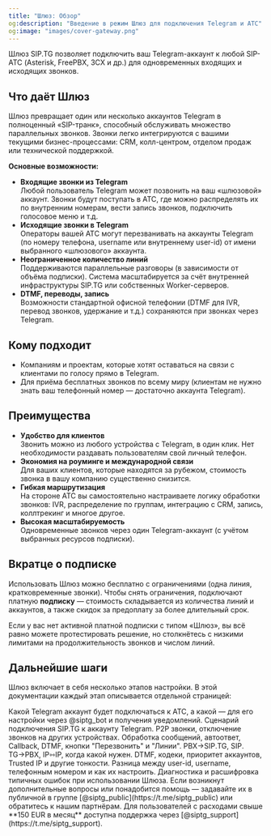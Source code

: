 ```yaml
---
title: "Шлюз: Обзор"
og:description: "Введение в режим Шлюз для подключения Telegram и АТС"
og:image: "images/cover-gateway.png"
---
```


Шлюз SIP.TG позволяет подключить ваш Telegram-аккаунт к любой SIP-АТС (Asterisk, FreePBX, 3CX и др.) для одновременных входящих и исходящих звонков.

## Что даёт Шлюз

Шлюз превращает один или несколько аккаунтов Telegram в полноценный «SIP-транк», способный обслуживать множество параллельных звонков. Звонки легко интегрируются с вашими текущими бизнес-процессами: CRM, колл-центром, отделом продаж или технической поддержкой.

**Основные возможности:**

- **Входящие звонки из Telegram**\
  Любой пользователь Telegram может позвонить на ваш «шлюзовой» аккаунт. Звонки будут поступать в АТС, где можно распределять их по внутренним номерам, вести запись звонков, подключить голосовое меню и т.д.
- **Исходящие звонки в Telegram**\
  Операторы вашей АТС могут перезванивать на аккаунты Telegram (по номеру телефона, username или внутреннему user-id) от имени выбранного «шлюзового» аккаунта.
- **Неограниченное количество линий**\
  Поддерживаются параллельные разговоры (в зависимости от объёма подписки). Система масштабируется за счёт внутренней инфраструктуры SIP.TG или собственных Worker-серверов.
- **DTMF, переводы, запись**\
  Возможности стандартной офисной телефонии (DTMF для IVR, перевод звонков, удержание и т.д.) сохраняются при звонках через Telegram.

## Кому подходит

- Компаниям и проектам, которые хотят оставаться на связи с клиентами по голосу прямо в Telegram.
- Для приёма бесплатных звонков по всему миру (клиентам не нужно знать ваш телефонный номер — достаточно аккаунта Telegram).

## Преимущества

- **Удобство для клиентов**\
  Звонить можно из любого устройства с Telegram, в один клик. Нет необходимости раздавать пользователям свой личный телефон.
- **Экономия на роуминге и международной связи**\
  Для ваших клиентов, которые находятся за рубежом, стоимость звонка в вашу компанию существенно снизится.
- **Гибкая маршрутизация**\
  На стороне АТС вы самостоятельно настраиваете логику обработки звонков: IVR, распределение по группам, интеграцию с CRM, запись, коллтрекинг и многое другое.
- **Высокая масштабируемость**\
  Одновременные звонков через один Telegram-аккаунт (с учётом выбранных ресурсов подписки).

## Вкратце о подписке

Использовать Шлюз можно бесплатно с ограничениями (одна линия, кратковременные звонки). Чтобы снять ограничения, подключают платную **подписку** — стоимость складывается из количества линий и аккаунтов, а также скидок за предоплату за более длительный срок.

Если у вас нет активной платной подписки с типом «Шлюз», вы всё равно можете протестировать решение, но столкнётесь с низкими лимитами на продолжительность звонков и числом линий.

## Дальнейшие шаги

Шлюз включает в себя несколько этапов настройки. В этой документации каждый этап описывается отдельной страницей:

<CardGroup cols="2">
  <Card title="Определение ролей" icon="user-group" href="docs2/gateway/roles">
    Какой Telegram аккаунт будет подключаться к АТС, а какой — для его настройки через @siptg_bot и получения уведомлений.
  </Card>
  <Card title="Подключение к Telegram" icon="paper-plane" href="docs2/gateway/telegram">
    Сценарий подключения SIP.TG к аккаунту Telegram. P2P звонки, отключение звонков на других устройствах.
  </Card>
  <Card title="Настройки сессии" icon="gear" href="docs2/gateway/session-settings">
    Обработка сообщений, автоответ, Callback, DTMF, кнопки "Перезвонить" и "Линии".
  </Card>
  <Card title="Типы аккаунтов SIP" icon="network-wired" href="docs2/gateway/sip-types">
    PBX→SIP․TG, SIP․TG→PBX, IP⇿IP, когда какой нужен.
  </Card>
  <Card title="Настройки SIP" icon="sliders-h" href="docs2/gateway/sip-settings">
    DTMF, кодеки, приоритет аккаунтов, Trusted IP и другие тонкости.
  </Card>
  <Card title="Номера Telegram" icon="address-book" href="docs2/gateway/telegram-numbers">
    Разница между user-id, username, телефонным номером и как их настроить.
  </Card>
  <Card title="Коды ошибок" icon="triangle-exclamation" href="docs2/gateway/problems">
    Диагностика и расшифровка типичных ошибок при использовании Шлюза.
  </Card>
</CardGroup>

<Tip>
  Если возникнут дополнительные вопросы или понадобится помощь — задавайте их в публичной в группе [@siptg_public](https://t.me/siptg_public) или обратитесь к нашим партнёрам. Для пользователей с расходами свыше **150 EUR в месяц** доступна поддержка через [@siptg_support](https://t.me/siptg_support).
</Tip>